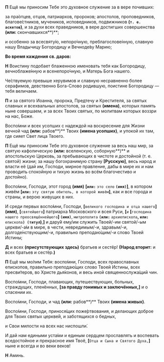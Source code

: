 **П** Ещё мы приносим Тебе это духовное служение за в вере почивших:

за пра́отцев, отцов, патриархов, пророков; апостолов, проповедников, благове́стников, мучеников, исповедников, подвижников **(`т. е. аскетов`)**, и за духи всех праведников, в вере достигших совершенства **(или:** скончавшихся**)**;

и особенно за всесвяту́ю, непоро́чную, преблагослове́нную, славную нашу Владычицу Богородицу и Вечноде́ву Марию;

**Во время каждения св. даров:**

**Н** Воистину подобает блаженною именовать тебя как Богородицу, вечноблаже́нную и всенепоро́чную, и Матерь Бога нашего.

Че́ствуемую превыше херувимов и славную несравненно более серафимов, девственно Бога-Слово родившую, поистине Богородицу — тебя величаем.

**П** и за святого Иоанна, пророка, Предтечу и Крестителя, за святых славных и всехвальных апостолов, за святых **(имена)**, которых память ныне совершаем, и за всех Твоих святых, по молитвам которых воззри на нас, Боже.

Воспо́мни и всех усопших с надеждой на воскресение для Жизни вечной чад **(или:** рабов**)** Твоих **(имена усопших)**, и упокой их там, где сияет Свет лица Твоего.

**П** Ещё мы приносим Тебе это духовное служение за весь наш мир, за святую кафолическую **(или:** вселенскую, соборную**)** и апостольскую Церковь, за пребывающих в чистоте и достойной (т. е. святой) жизни; за нашу богохранимую страну **[**Русскую**]**, весь народ и власти её (дай им, Господи, мирное правление, дабы в мире их и нам проводить спокойную и тихую жизнь во всём благочестиво и достойно).

Воспо́мни, Господи, этот город **(имя)** **[`или:`** `это село` **`(имя)`]**, в котором живём **[`или:`** `эту святую обитель, в которой живём`**]**, как и все города и страны, и верою живущих в них.

И среди первых воспо́мни, Господи, **[**`великого господина и отца нашего`**]** **(имя)**, **[**`святейшего`**]** патриарха Московского и всея Руси, **[**`и` **[**`господина нашего преосвяще́ннейшего`**] `(имя)`**, `митрополита` **`(или:`** `архиепископа`**, `или:`** `епископа`**`) (титул`)**,**]** и дару́й ему/им служить Твоей/-им святой/-ым церкви/-а́м в мире, в чести, невредимым/-и, здравым/-и, долгоде́нствующим/-и, правильно преподаю́щим/-и слово Твоей Истины;

**Д** и всех **(**присутствующих здесь**)** братьев и сестёр! **(Народ вторит:** и всех братьев и сестёр.**)**

**П** Ещё мы мо́лим Тебя: воспо́мни, Господи, всех православных епископов, правильно преподаю́щих слово Твоей Истины, всех пресви́теров, во Христе дья́конов, и весь иной священнослужа́щий чин.

Воспо́мни, Господи, плавающих, путешествующих, больных, страждущих, пленённых, **[**за правду гонимых и заключённых,**]** и о спасении их.

Воспо́мни, Господи, и чад **(или:** рабов**)** Твоих **(имена живых)**.

Воспо́мни, Господи, принося́щих поже́ртвования, и делающих доброе для Твоих святых церкве́й, и заботящихся о бедных,

и Свои милости на всех нас ниспошли́.

И дай нам едиными уста́ми и единым сердцем прославлять и воспевать вседостойное и прекрасное имя Твоё, **[**`Отца и Сына и Святого Духа,`**]** ныне и всегда и во веки веков!

**Н** Аминь.
